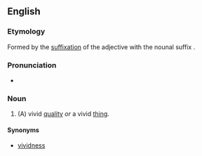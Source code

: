 ==English==

===Etymology===
Formed by the [[suffixation]] of the adjective {{term|vivid|lang=en}} with the nounal suffix {{term|-ity|lang=en}}.

===Pronunciation===
* {{a|UK}} {{IPA|/vɪˈvɪdɪti/}}

===Noun===
{{en-noun|pl=''(rare, usually [[Appendix:Glossary#uncountable|uncountable]])'' '''[[vividities]]'''}}

# {{context|countable|and|uncountable}} (A) vivid [[quality]] ''or'' a vivid [[thing]].

====Synonyms====
* {{sense|vivid quality}} [[vividness]] {{i|uncountable}}